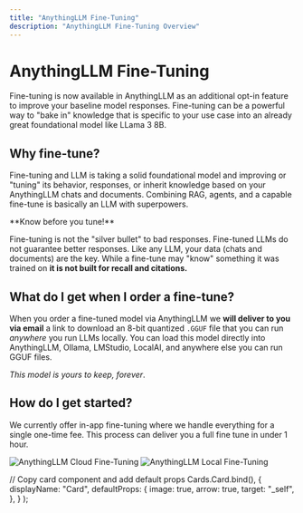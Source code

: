 ```yaml
---
title: "AnythingLLM Fine-Tuning"
description: "AnythingLLM Fine-Tuning Overview"
---
```



# AnythingLLM Fine-Tuning

Fine-tuning is now available in AnythingLLM as an additional opt-in feature to improve your baseline model responses. Fine-tuning can be a powerful
way to "bake in" knowledge that is specific to your use case into an already great foundational model like LLama 3 8B.

## Why fine-tune?

Fine-tuning and LLM is taking a solid foundational model and improving or "tuning" its behavior, responses, or inherit knowledge based on your AnythingLLM chats and documents.
Combining RAG, agents, and a capable fine-tune is basically an LLM with superpowers.

<Callout type="warning" emoji="‼️">
  **Know before you tune!**

Fine-tuning is not the "silver bullet" to bad responses. Fine-tuned LLMs do not guarantee better responses. Like any LLM, your data (chats and documents)
are the key. While a fine-tune may "know" something it was trained on **it is not built for recall and citations.**

</Callout>

## What do I get when I order a fine-tune?

When you order a fine-tuned model via AnythingLLM we **will deliver to you via email** a link to download an 8-bit quantized `.GGUF` file that you can run _anywhere_ you run
LLMs locally. You can load this model directly into AnythingLLM, Ollama, LMStudio, LocalAI, and anywhere else you can run GGUF files.

_This model is yours to keep, forever_.

## How do I get started?

We currently offer in-app fine-tuning where we handle everything for a single one-time fee. This process can deliver you a full fine tune in under 1 hour.

<Cards>
  <Card title="Cloud Fine-Tuning" href="/fine-tuning/cloud-fine-tuning">
    <Image
      src="/images/getting-started/header-image.png"
      height={1080}
      width={1920}
      quality={100}
      alt="AnythingLLM Cloud Fine-Tuning"
    />
  </Card>
  <Card title="Local Fine-Tuning" href="/fine-tuning/local-fine-tuning">
    <Image
      src="/images/getting-started/header-image.png"
      height={1080}
      width={1920}
      quality={100}
      alt="AnythingLLM Local Fine-Tuning"
    />
  </Card>
</Cards>

  // Copy card component and add default props
  Cards.Card.bind(),
  {
    displayName: "Card",
    defaultProps: {
      image: true,
      arrow: true,
      target: "_self",
    },
  }
);

<style global jsx>{`
  img {
    aspect-ratio: 16/9;
    object-fit: cover;
  }
`}</style>
